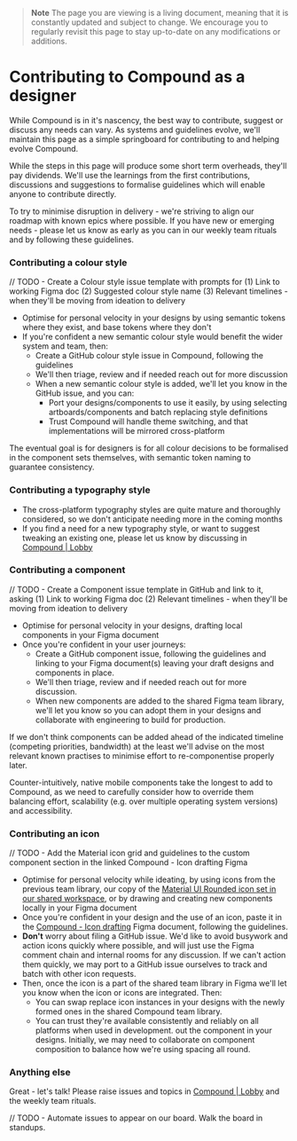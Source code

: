 
<Meta title="Design/Contributing" />

> **Note**
> The page you are viewing is a living document, meaning that it is constantly updated and subject to change. We encourage you to regularly revisit this page to stay up-to-date on any modifications or additions.

# Contributing to Compound as a designer

While Compound is in it's nascency, the best way to contribute, suggest or discuss any needs can vary. As systems and guidelines evolve, we'll maintain this page as a simple springboard for contributing to and helping evolve Compound.

While the steps in this page will produce some short term overheads, they'll pay dividends. We'll use the learnings from the first contributions, discussions and suggestions to formalise guidelines which will enable anyone to contribute directly.

To try to minimise disruption in delivery - we're striving to align our roadmap with known epics where possible. If you have new or emerging needs - please let us know as early as you can in our weekly team rituals and by following these guidelines.

### Contributing a colour style

// TODO - Create a Colour style issue template with prompts for (1) Link to working Figma doc (2) Suggested colour style name (3) Relevant timelines - when they'll be moving from ideation to delivery

- Optimise for personal velocity in your designs by using semantic tokens where they exist, and base tokens where they don't
- If you're confident a new semantic colour style would benefit the wider system and team, then:
  - Create a GitHub colour style issue in Compound, following the guidelines
  - We'll then triage, review and if needed reach out for more discussion
  - When a new semantic colour style is added, we'll let you know in the GitHub issue, and you can:
    - Port your designs/components to use it easily, by using selecting artboards/components and batch replacing style definitions
    - Trust Compound will handle theme switching, and that implementations will be mirrored cross-platform

The eventual goal is for designers is for all colour decisions to be formalised in the component sets themselves, with semantic token naming to guarantee consistency.  

### Contributing a typography style

- The cross-platform typography styles are quite mature and thoroughly considered, so we don't anticipate needing more in the coming months
- If you find a need for a new typography style, or want to suggest tweaking an existing one, please let us know by discussing in [Compound | Lobby](https://matrix.to/#/#compound:matrix.org)

### Contributing a component

// TODO - Create a Component issue template in GitHub and link to it, asking (1) Link to working Figma doc (2) Relevant timelines - when they'll be moving from ideation to delivery

- Optimise for personal velocity in your designs, drafting local components in your Figma document
- Once you're confident in your user journeys:
  - Create a GitHub component issue, following the guidelines and linking to your Figma document(s) leaving your draft designs and components in place.
  - We'll then triage, review and if needed reach out for more discussion.
  - When new components are added to the shared Figma team library, we'll let you know so you can adopt them in your designs and collaborate with engineering to build for production.

If we don't think components can be added ahead of the indicated timeline (competing priorities, bandwidth) at the least we'll advise on the most relevant known practises to minimise effort to re-componentise properly later.

Counter-intuitively, native mobile components take the longest to add to Compound, as we need to carefully consider how to override them balancing effort, scalability (e.g. over multiple operating system versions) and accessibility.

### Contributing an icon

// TODO - Add the Material icon grid and guidelines to the custom component section in the linked Compound - Icon drafting Figma

- Optimise for personal velocity while ideating, by using icons from the previous team library, our copy of the [Material UI Rounded icon set in our shared workspace](https://www.figma.com/file/VOQIMYq5WQH5C4ptZ77WsC/Material-Design-Icons-(Community)?node-id=2402%3A2207&t=CocVMe5ak2YeExGi-1), or by drawing and creating new components locally in your Figma document
- Once you're confident in your design and the use of an icon, paste it in the [Compound - Icon drafting](https://www.figma.com/file/9VUPAN6PjlmqPe1g2s3iPS/Compound---Icon-drafting?node-id=0%3A1&t=zLNda0tcz6UmHK2K-1) Figma document, following the guidelines.
- **Don't** worry about filing a GitHub issue. We'd like to avoid busywork and action icons quickly where possible, and will just use the Figma comment chain and internal rooms for any discussion. If we can't action them quickly, we may port to a GitHub issue ourselves to track and batch with other icon requests.
- Then, once the icon is a part of the shared team library in Figma we'll let you know when the icon or icons are integrated. Then:
    - You can swap replace icon instances in your designs with the newly formed ones in the shared Compound team library.
    - You can trust they're available consistently and reliably on all platforms when used in development.
    out the component in your designs. Initially, we may need to collaborate on component composition to balance how we're using spacing all round. 


### Anything else

Great - let's talk! Please raise issues and topics in [Compound | Lobby](https://matrix.to/#/#compound:matrix.org) and the weekly team rituals.

// TODO - Automate issues to appear on our board. Walk the board in standups.